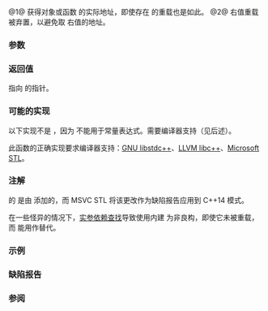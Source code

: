 {{cpp/title|addressof}}
{{cpp/memory/navbar}}
{{dcl begin}}
{{dcl header|memory}}
{{dcl|num=1|since=c++11|notes={{mark constexpr since c++17}}|
template&lt; class T &gt;
T* addressof( T&amp; arg ) noexcept;
}}
{{dcl|since=c++11|num=2|1=
template&lt; class T &gt;
const T* addressof( const T&amp;&amp; ) = delete;
}}
{{dcl end}}

@1@ 获得对象或函数 {{c|arg}} 的实际地址，即使存在 {{tt|operator&amp;}} 的重载也是如此。
@2@ 右值重载被弃置，以避免取 {{c|const}} 右值的地址。

{{rrev|since=c++17|
若 {{tt|E}} 是左值常量子表达式，则表达式 {{tt|std::addressof(E)}} 是一个[[cpp/language/constant_expression|常量表达式]]。
}}

{{rrev|since=c++23|
{{tt|std::addressof}} [[cpp/freestanding|独立]]。
}}

===参数===
{{par begin}}
{{par|arg|对象或函数左值}}
{{par end}}

===返回值===
指向 {{c|arg}} 的指针。

===可能的实现===
以下实现不是 {{c|constexpr}}，因为 {{c|reinterpret_cast}} 不能用于常量表达式。需要编译器支持（见后述）。
{{eq fun
|1=
template&lt;class T&gt;
typename std::enable_if&lt;std::is_object&lt;T&gt;::value, T*&gt;::type addressof(T&amp; arg) noexcept
{
    return reinterpret_cast&lt;T*&gt;(
               &amp;const_cast&lt;char&amp;&gt;(
                   reinterpret_cast&lt;const volatile char&amp;&gt;(arg)));
}

template&lt;class T&gt;
typename std::enable_if&lt;!std::is_object&lt;T&gt;::value, T*&gt;::type addressof(T&amp; arg) noexcept
{
    return &amp;arg;
}
}}

此函数的正确实现要求编译器支持：[https://github.com/gcc-mirror/gcc/blob/b8806796ec64585de39ca6ee3b7b30cc08f27d62/libstdc++-v3/include/bits/move.h#L47-L50 GNU libstdc++]、[https://github.com/llvm/llvm-project/blob/5146b57b403b3a512dc64e766695b13803ef3b54/libcxx/include/__memory/addressof.h#L21-L28 LLVM libc++]、[https://github.com/microsoft/STL/blob/1e312b38db8df1dfbea17adc344454feb8d00dd9/stl/inc/type_traits#L1548-L1551 Microsoft STL]。

===注解===
{{feature test macro|__cpp_lib_addressof_constexpr|std=C++17|value=201603L|{{c|constexpr}} {{tt|std::addressof}}}}

{{tt|addressof}} 的 {{c|constexpr}} 是由 {{wg21|LWG2296}} 添加的，而 MSVC STL 将该更改作为缺陷报告应用到 C++14 模式。

在一些怪异的情况下，[[cpp/language/adl|实参依赖查找]]导致使用内建 {{c|operator&amp;}} 为非良构，即使它未被重载，而 {{tt|std::addressof}} 能用作替代。

{{source|1=
template&lt;class T&gt;
struct holder { T t; };

struct incomp;

int main()
{
    holder&lt;holder&lt;incomp&gt;*&gt; x{};
    // &amp;x; // 错误：实参依赖查找试图实例化 holder&lt;incomp&gt;
    std::addressof(x); // OK
}
}}

===示例===
{{example
|可以为指针封装器类重载 {{c|operator&amp;}}，以获得指向指针的指针：
|p=true
|code=
#include &lt;iostream&gt;
#include &lt;memory&gt;

template&lt;class T&gt;
struct Ptr
{
    T* pad; // 增加填充以显示‘this’和‘data’的区别
    T* data;
    Ptr(T* arg) : pad(nullptr), data(arg) 
    {
        std::cout &lt;&lt; "Ctor this = " &lt;&lt; this &lt;&lt; '\n';
    }

    ~Ptr() { delete data; }
    T** operator&amp;() { return &amp;data; }
};

template&lt;class T&gt;
void f(Ptr&lt;T&gt;* p) 
{
    std::cout &lt;&lt; "Ptr   overload called with p = " &lt;&lt; p &lt;&lt; '\n';
}

void f(int** p) 
{
    std::cout &lt;&lt; "int** overload called with p = " &lt;&lt; p &lt;&lt; '\n';
}

int main() 
{
    Ptr&lt;int&gt; p(new int(42));
    f(&amp;p);                 // 调用 int** 重载
    f(std::addressof(p));  // 调用 Ptr&lt;int&gt;* 重载，（= this）
}
|output=
Ctor this = 0x7fff59ae6e88
int** overload called with p = 0x7fff59ae6e90
Ptr   overload called with p = 0x7fff59ae6e88
}}

===缺陷报告===
{{dr list begin}}
{{dr list item|wg=lwg|dr=2598|std=C++11|before={{c|std::addressof&lt;const T&gt;}} 能取右值的地址|after=由被删除的重载禁止}}
{{dr list end}}

===参阅===
{{dsc begin}}
{{dsc inc|cpp/memory/dsc allocator}}
{{dsc inc|cpp/memory/pointer_traits/dsc pointer_to}}
{{dsc end}}

{{langlinks|de|en|es|fr|it|ja|pt|ru}}